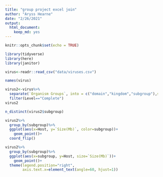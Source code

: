 ```yaml
---
title: "group project excel join"
author: "Aryss Hearne"
date: "2/26/2021"
output: 
  html_document: 
    keep_md: yes
---
```


```r
knitr::opts_chunk$set(echo = TRUE)
```

```r
library(tidyverse)
library(here)
library(janitor)
```

```r
virus<-readr::read_csv("data/viruses.csv")
```

```r
names(virus)
```


```r
virus2<-virus%>%
  separate(`Organism Groups`, into = c("domain","kingdom","subgroup"),sep=";")%>%
  filter(Level=="Complete")
virus2
```

```r
n_distinct(virus2$subgroup)
```


```r
virus2%>%
  group_by(subgroup)%>%
  ggplot(aes(x=Host, y=`Size(Mb)`, color=subgroup))+
    geom_point()+
  coord_flip()
```
```r
virus2%>%
  group_by(subgroup)%>%
  ggplot(aes(x=subgroup, y=Host, size=`Size(Mb)`))+
    geom_point()+
  theme(legend.position="right",
        axis.text.x=element_text(angle=60, hjust=1))
```


